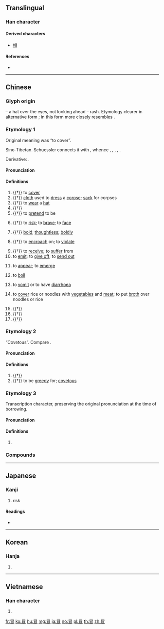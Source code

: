 ==Translingual==

===Han character===
{{Han char|rn=13|rad=冂|as=07|sn=9|four=6060.0|canj=ABU|ids=⿱日目 <small>(J)</small>,⿱冃目 <small>(GTKV)</small>}}

====Derived characters====
* [[帽]]

====References====
* {{Han ref|kx=0129.210|dkj=01538|hdz=21499.120|uh=5192|ud=20882|bh=AB5F|bd=43871}}

----

==Chinese==
{{zh-forms|alt=冃,冐}}

===Glyph origin===
{{Han compound|冃|t1=hat|目|t2=eyes|ls=ic}} – a hat over the eyes, not looking ahead – rash. Etymology clearer in alternative form {{zh-l|冐}}; in this form {{zh-l|*冃}} more closely resembles {{zh-l|*日}}.

===Etymology 1===
Original meaning was “to cover”. 

Sino-Tibetan. Schuessler connects it with {{der|zh|sit-pro|*muːŋ ~ r/s-muːk||sky, clouds, fog, dark, covered}}, whence {{cog|my|မိုး||sky; rain; to hold something over the head; roof}}, {{cog|bo|མུ}}, {{m|bo|དམུ}}, {{m|bo|རྨུ}}, {{m|bo|སྨུ||(''archaic'') sky}}.

Derivative: {{zh-l|*帽|hat}}.

====Pronunciation====
{{zh-pron
|m=mào
|ma=y
|c=mou6
|h=pfs=mo
|md=
|mn=mō͘
|w=3mau
|mc=y
|oc=y
|cat=n,v,a,adv
}}

====Definitions====
{{zh-hanzi}}

# {{†}} to [[cover]]
# {{†}} [[cloth]] used to [[dress]] a [[corpse]]; [[sack]] for corpses
# {{†}} to [[wear]] a [[hat]]
# {{†}} {{zh-original|帽|hat, scarf}}
# {{†}} to [[pretend]] to be
#: {{zh-x|假冒|fake}}
#: {{zh-x|冒名|to go under someone else's name}}
# {{†}} to [[risk]]; to [[brave]]; to [[face]]
#: {{zh-x|冒險|to adventure}}
# {{†}} [[bold]]; [[thoughtless]]; [[boldly]]
#: {{zh-x|冒失|thoughtlessly}}
# {{†}} to [[encroach]] on; to [[violate]]
#: {{zh-x|冒犯|to offend}}
# {{†}} to [[receive]]; to [[suffer]] from
# to [[emit]]; to [[give off]]; to [[send out]]
#: {{zh-x|冒煙|to give off smoke}}
# {{lb|zh|Mandarin}} to [[appear]]; to [[emerge]]
# {{lb|zh|dialectal Mandarin|of water}} to [[boil]]
# {{lb|zh|dialectal Mandarin|Wu}} to [[vomit]] or to have [[diarrhoea]]
# {{lb|zh|dialectal Mandarin}} to [[cover]] rice or noodles with [[vegetable]]s and [[meat]]; to put [[broth]] over noodles or rice
#: {{zh-x|冒菜|{{w|zh:冒菜|maocai}} [a local dish of Sichuan]}}
# {{†}} {{zh-subst-char|懋|to encourage}}
# {{†}} {{zh-subst-char|芼|name of a vegetable}}
# {{†}} {{zh-original|瑁|ceremonial jade}}

===Etymology 2===
“Covetous”. Compare {{zh-l|*每|to covet}}.

====Pronunciation====
{{zh-pron
|m=mào
|c=mak6
|cat=v,a
}}

====Definitions====
{{zh-hanzi}}

# {{†}} {{zh-original|媢|to envy}}
# {{†}} to be [[greedy]] for; [[covetous]]

===Etymology 3===
Transcription character, preserving the original pronunciation at the time of borrowing.

====Pronunciation====
{{zh-pron
|m=mò
|c=mak6
|cat=pn
}}

====Definitions====
{{zh-hanzi}}

# {{zh-only|冒頓|name of a Xiongnu chieftain}}

===Compounds===
{{zh-der|不揣冒昧|仿冒|仿冒品|假冒|冒了|冒充|冒兒咕冬|冒冒勢勢|冒冒失失|冒冒實實|冒冷汗|冒名|冒名行騙|冒名頂替|冒失|冒失鬼|冒姓|冒富|冒尖|冒撞|冒支銀|冒昧|冒昧從事|冒死|冒汗|冒泡|冒泡兒|冒涼腔|冒濫|冒瀆|冒火|冒然|冒煙|冒煙突火|冒熱氣|冒牌|冒牌貨|冒犯|冒用|冒禮|冒稱|冒突|冒籍|冒號|冒被|冒認|冒進政策|冒金星兒|冒鋒突圍|冒鏑當鋒|冒險|冒險犯難|冒險進取|冒雨|冒雨剪韭|冒雪|冒霜撥露|冒露安身|冒頓|冒領|冒頭|冒風|冒餉|失張冒勢|感冒|打脫冒|披霜冒露|浮冒|湯風冒雪|火冒|火冒三丈|甘冒虎口|美得冒泡|覆冒|觸冒|貪冒|貪冒榮寵|貪榮冒寵|迎風冒雪|靦冒|頂名冒姓|風熱感冒}}

----

==Japanese==

===Kanji===
{{ja-kanji|grade=c|rs=冂07}}

# risk

====Readings====
* {{ja-readings|goon=[[もう]] (mō), [[もく]] (moku)|kanon=[[ぼう]] (bō), [[ぼく]] (boku)|kun=[[おかす]] (okasu), [[おおう]] (oou)}}

----

==Korean==

===Hanja===
{{ko-hanja|hangeul=[[모]], [[목]]|rv=mo, mok|mr=mo, mok}}

# {{defn|lang=ko|sort=冂07}}

----

==Vietnamese==

===Han character===
{{vi-hantu|[[mạo]], [[mào]], [[mẹo]]|rs=冂07}}

# {{defn|lang=vi}}

[[fr:冒]]
[[ko:冒]]
[[hu:冒]]
[[mg:冒]]
[[ja:冒]]
[[no:冒]]
[[pl:冒]]
[[th:冒]]
[[zh:冒]]